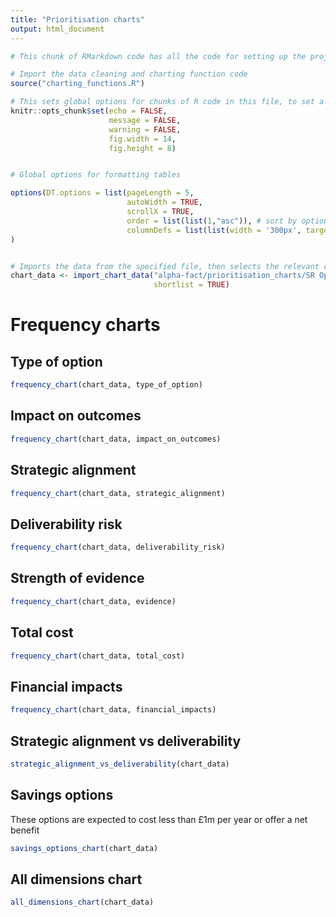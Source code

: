 ```yaml
---
title: "Prioritisation charts"
output: html_document
---
```


```r

# This chunk of RMarkdown code has all the code for setting up the project

# Import the data cleaning and charting function code
source("charting_functions.R")

# This sets global options for chunks of R code in this file, to set a standard plot size and suppress output of code and warnings.
knitr::opts_chunk$set(echo = FALSE,
                      message = FALSE,
                      warning = FALSE,
                      fig.width = 14, 
                      fig.height = 8)


# Global options for formatting tables

options(DT.options = list(pageLength = 5,
                          autoWidth = TRUE,
                          scrollX = TRUE, 
                          order = list(list(1,"asc")), # sort by option_ref
                          columnDefs = list(list(width = '300px', targets = 2))) # widen the option_description box
)


# Imports the data from the specified file, then selects the relevant columns
chart_data <- import_chart_data("alpha-fact/prioritisation_charts/SR Option Template part B collator v19.xlsm",
                                shortlist = TRUE)


```


# Frequency charts

## Type of option

```r
frequency_chart(chart_data, type_of_option)

```

## Impact on outcomes

``` r

frequency_chart(chart_data, impact_on_outcomes)

```


## Strategic alignment

```r
frequency_chart(chart_data, strategic_alignment)
```

## Deliverability risk

```r
frequency_chart(chart_data, deliverability_risk)
```

## Strength of evidence

```r
frequency_chart(chart_data, evidence)
```

## Total cost

```r
frequency_chart(chart_data, total_cost)

```
## Financial impacts

```r
frequency_chart(chart_data, financial_impacts)
```

## Strategic alignment vs deliverability

```r
strategic_alignment_vs_deliverability(chart_data)
```

## Savings options

These options are expected to cost less than £1m per year or offer a net benefit

```r
savings_options_chart(chart_data)
```

## All dimensions chart

```r
all_dimensions_chart(chart_data)
```

